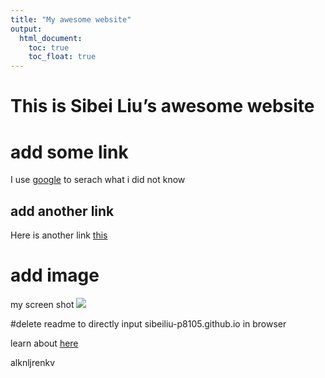 ```yaml
---
title: "My awesome website"
output: 
  html_document:
    toc: true
    toc_float: true
---
```


# This is Sibei Liu's awesome website


# add some link
I use [google](https://www.google.com/) to serach what i did not know

## add another link
Here is another link [this](https://www.baidu.com/)

# add image
my screen shot
![](image.jpg)

#delete readme to directly input sibeiliu-p8105.github.io  in browser

learn about [here](new-about-me.html)

alknljrenkv


